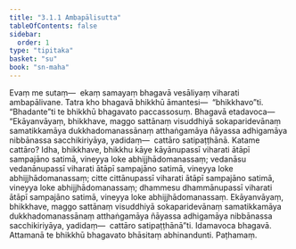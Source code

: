 ```yaml
---
title: "3.1.1 Ambapālisutta"
tableOfContents: false
sidebar:
  order: 1
type: "tipitaka"
basket: "su"
book: "sn-maha"
---
```



<DynamicBreadcrumb />

<Division number="367" book="sn-maha" bookNo="14" page="123">

<Paragraph number="750" book="sn-maha">
Evaṃ me sutaṃ—  ekaṃ samayaṃ bhagavā vesāliyaṃ viharati ambapālivane. Tatra kho bhagavā bhikkhū āmantesi—  “bhikkhavo”ti. “Bhadante”ti te bhikkhū bhagavato paccassosuṃ. Bhagavā etadavoca—
</Paragraph>

<Paragraph number="751" book="sn-maha">
“Ekāyanvāyaṃ, bhikkhave, maggo sattānaṃ visuddhiyā sokaparidevānaṃ samatikkamāya dukkhadomanassānaṃ atthaṅgamāya ñāyassa adhigamāya nibbānassa sacchikiriyāya, yadidaṃ—  cattāro satipaṭṭhānā. Katame cattāro? Idha, bhikkhave, bhikkhu kāye kāyānupassī viharati ātāpī sampajāno satimā, vineyya loke abhijjhādomanassaṃ; vedanāsu vedanānupassī viharati ātāpī sampajāno satimā, vineyya loke abhijjhādomanassaṃ; citte cittānupassī viharati ātāpī sampajāno satimā, vineyya loke abhijjhādomanassaṃ; dhammesu dhammānupassī viharati ātāpī sampajāno satimā, vineyya loke abhijjhādomanassaṃ. Ekāyanvāyaṃ, bhikkhave, maggo sattānaṃ visuddhiyā sokaparidevānaṃ samatikkamāya dukkhadomanassānaṃ atthaṅgamāya ñāyassa adhigamāya nibbānassa sacchikiriyāya, yadidaṃ—  cattāro satipaṭṭhānā”ti.
</Paragraph>

<Paragraph number="752" book="sn-maha">
Idamavoca bhagavā. Attamanā te bhikkhū bhagavato bhāsitaṃ abhinandunti.

</Paragraph>
</Division>

<Paragraph number="753" type="center" book="sn-maha">
Paṭhamaṃ.
</Paragraph>
